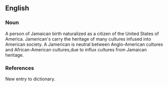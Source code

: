 ==English==

===Noun===
{{en-noun}}

A person of Jamaican birth naturalized as a citizen of the United States of America.
Jamerican's carry the heritage of many cultures infused into American society.
A Jamerican is neutral between Anglo-American cultures and African-American cultures,due to influx cultures from Jamaican heritage.

===References===
New entry to dictionary.